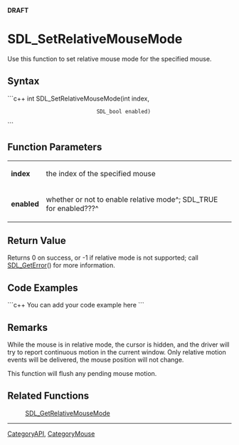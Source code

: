 <!-- pragma section-numbers off -->
<!-- pragma disable-camelcase -->
'''DRAFT'''

= SDL_SetRelativeMouseMode =
Use this function to set relative mouse mode for the specified mouse.


== Syntax ==
```c++
int SDL_SetRelativeMouseMode(int      index,
                             SDL_bool enabled)
```

== Function Parameters ==
{|
|'''index'''
|the index of the specified mouse
|-
|'''enabled'''
|whether or not to enable relative mode^; SDL_TRUE for enabled???^
|}

== Return Value ==
Returns 0 on success, or -1 if relative mode is not supported; call [[SDL_GetError]]() for more information.

== Code Examples ==
```c++
You can add your code example here
```

== Remarks ==
While the mouse is in relative mode, the cursor is hidden, and the driver will try to report continuous motion in the current window. Only relative motion events will be delivered, the mouse position will not change.

This function will flush any pending mouse motion.

== Related Functions ==
:[[SDL_GetRelativeMouseMode]]

----
[[CategoryAPI]], [[CategoryMouse]]
